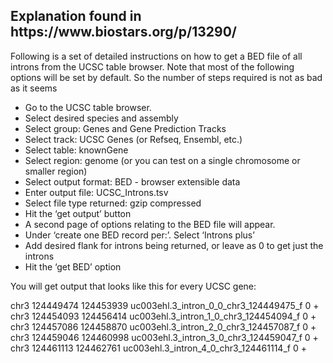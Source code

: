 ## Explanation found in https://www.biostars.org/p/13290/ 

Following is a set of detailed instructions on how to get a BED file of all introns from the UCSC table browser. Note that most of the following options will be set by default. So the number of steps required is not as bad as it seems

* Go to the UCSC table browser.
* Select desired species and assembly
* Select group: Genes and Gene Prediction Tracks
* Select track: UCSC Genes (or Refseq, Ensembl, etc.)
* Select table: knownGene
* Select region: genome (or you can test on a single chromosome or smaller region)
* Select output format: BED - browser extensible data
* Enter output file: UCSC_Introns.tsv
* Select file type returned: gzip compressed
* Hit the 'get output' button
* A second page of options relating to the BED file will appear.
* Under 'create one BED record per:'. Select 'Introns plus'
* Add desired flank for introns being returned, or leave as 0 to get just the introns
* Hit the 'get BED' option

You will get output that looks like this for every UCSC gene:

chr3    124449474    124453939    uc003ehl.3_intron_0_0_chr3_124449475_f    0    +
chr3    124454093    124456414    uc003ehl.3_intron_1_0_chr3_124454094_f    0    +
chr3    124457086    124458870    uc003ehl.3_intron_2_0_chr3_124457087_f    0    +
chr3    124459046    124460998    uc003ehl.3_intron_3_0_chr3_124459047_f    0    +
chr3    124461113    124462761    uc003ehl.3_intron_4_0_chr3_124461114_f    0    +
